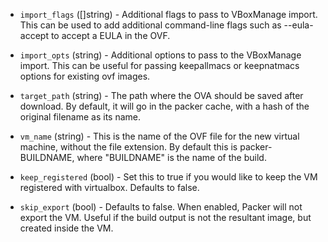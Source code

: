 <!-- Code generated from the comments of the Config struct in builder/virtualbox/ovf/config.go; DO NOT EDIT MANUALLY -->

- `import_flags` ([]string) - Additional flags to pass to
  VBoxManage import. This can be used to add additional command-line flags
  such as --eula-accept to accept a EULA in the OVF.

- `import_opts` (string) - Additional options to pass to the
  VBoxManage import. This can be useful for passing keepallmacs or
  keepnatmacs options for existing ovf images.

- `target_path` (string) - The path where the OVA should be saved
  after download. By default, it will go in the packer cache, with a hash of
  the original filename as its name.

- `vm_name` (string) - This is the name of the OVF file for the new virtual
  machine, without the file extension. By default this is packer-BUILDNAME,
  where "BUILDNAME" is the name of the build.

- `keep_registered` (bool) - Set this to true if you would like to keep
  the VM registered with virtualbox. Defaults to false.

- `skip_export` (bool) - Defaults to false. When enabled, Packer will
  not export the VM. Useful if the build output is not the resultant image,
  but created inside the VM.
